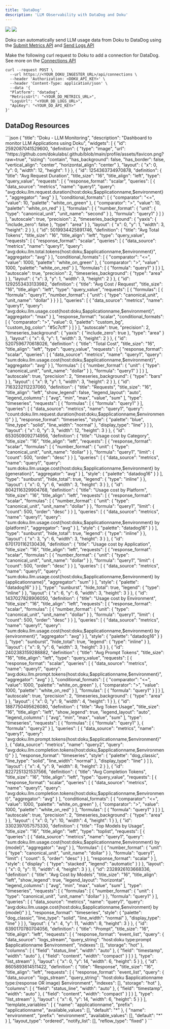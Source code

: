 ```yaml
---
title: 'DataDog'
description: 'LLM Observability with DataDog and Doku'
---
```


<Frame>
  <img src="https://github.com/dokulabs/doku/blob/main/docs/images/datadog-dashboard-1.jpg?raw=true"  />
  <img src="https://github.com/dokulabs/doku/blob/main/docs/images/datadog-dashboard-2.jpg?raw=true" />
</Frame>

Doku can automatically send LLM usage data from Doku to DataDog using the [Submit Metrics API](https://docs.datadoghq.com/api/latest/metrics/#submit-metrics) and [Send Logs API](https://docs.datadoghq.com/api/latest/logs/#send-logs)

Make the following curl request to Doku to add a connection for DataDog. See more on the [Connections API](/0.1/api-reference/endpoint/connections/create)

```shell 
curl --request POST \
  --url https://<YOUR_DOKU_INGESTER_URL>/api/connections \
  --header 'Authorization: <DOKU_API_KEY>' \
  --header 'Content-Type: application/json' \
  --data '{
  "Platform": "datadog",
  "MetricsUrl": "<YOUR_DD_METRICS_URL>",
  "LogsUrl": "<YOUR_DD_LOGS_URL>",
  "ApiKey": "<YOUR_DD_API_KEY>"
}'
```

## DataDog Resources

<Accordion title="Dashboard">
    ```json
    {
    "title": "Doku - LLM Monitoring",
    "description": "Dashboard to monitor LLM Applications using Doku",
    "widgets": [
      {
        "id": 2592087041529600,
        "definition": {
          "type": "image",
          "url": "https://github.com/dokulabs/.github/blob/main/profile/assets/favicon.png?raw=true",
          "sizing": "contain",
          "has_background": false,
          "has_border": false,
          "vertical_align": "center",
          "horizontal_align": "center"
        },
        "layout": {
          "x": 0,
          "y": 0,
          "width": 12,
          "height": 1
        }
      },
      {
        "id": 1254363734970878,
        "definition": {
          "title": "Avg Request Duration",
          "title_size": "16",
          "title_align": "left",
          "type": "query_value",
          "requests": [
            {
              "response_format": "scalar",
              "queries": [
                {
                  "data_source": "metrics",
                  "name": "query1",
                  "query": "avg:doku.llm.request.duration{host:doku,$applicationname,$environment}",
                  "aggregator": "avg"
                }
              ],
              "conditional_formats": [
                {
                  "comparator": "<=",
                  "value": 10,
                  "palette": "white_on_green"
                },
                {
                  "comparator": ">",
                  "value": 10,
                  "palette": "white_on_red"
                }
              ],
              "formulas": [
                {
                  "number_format": {
                    "unit": {
                      "type": "canonical_unit",
                      "unit_name": "second"
                    }
                  },
                  "formula": "query1"
                }
              ]
            }
          ],
          "autoscale": true,
          "precision": 2,
          "timeseries_background": {
            "yaxis": {
              "include_zero": false
            },
            "type": "area"
          }
        },
        "layout": {
          "x": 0,
          "y": 1,
          "width": 3,
          "height": 2
        }
      },
      {
        "id": 5019934425891746,
        "definition": {
          "title": "Avg Total Tokens",
          "title_size": "16",
          "title_align": "left",
          "type": "query_value",
          "requests": [
            {
              "response_format": "scalar",
              "queries": [
                {
                  "data_source": "metrics",
                  "name": "query1",
                  "query": "avg:doku.llm.total.tokens{host:doku,$applicationname,$environment}",
                  "aggregator": "avg"
                }
              ],
              "conditional_formats": [
                {
                  "comparator": "<=",
                  "value": 1000,
                  "palette": "white_on_green"
                },
                {
                  "comparator": ">",
                  "value": 1000,
                  "palette": "white_on_red"
                }
              ],
              "formulas": [
                {
                  "formula": "query1"
                }
              ]
            }
          ],
          "autoscale": true,
          "precision": 2,
          "timeseries_background": {
            "type": "area"
          }
        },
        "layout": {
          "x": 3,
          "y": 1,
          "width": 3,
          "height": 2
        }
      },
      {
        "id": 1292553433133982,
        "definition": {
          "title": "Avg Cost / Request",
          "title_size": "16",
          "title_align": "left",
          "type": "query_value",
          "requests": [
            {
              "formulas": [
                {
                  "formula": "query1",
                  "number_format": {
                    "unit": {
                      "type": "canonical_unit",
                      "unit_name": "dollar"
                    }
                  }
                }
              ],
              "queries": [
                {
                  "data_source": "metrics",
                  "name": "query1",
                  "query": "avg:doku.llm.usage.cost{host:doku,$applicationname,$environment}",
                  "aggregator": "max"
                }
              ],
              "response_format": "scalar",
              "conditional_formats": [
                {
                  "comparator": ">",
                  "value": 0,
                  "palette": "custom_bg",
                  "custom_bg_color": "#5c7cff"
                }
              ]
            }
          ],
          "autoscale": true,
          "precision": 2,
          "timeseries_background": {
            "yaxis": {
              "include_zero": true
            },
            "type": "area"
          }
        },
        "layout": {
          "x": 6,
          "y": 1,
          "width": 3,
          "height": 2
        }
      },
      {
        "id": 5207596770618026,
        "definition": {
          "title": "Total Cost",
          "title_size": "16",
          "title_align": "left",
          "type": "query_value",
          "requests": [
            {
              "response_format": "scalar",
              "queries": [
                {
                  "data_source": "metrics",
                  "name": "query1",
                  "query": "sum:doku.llm.usage.cost{host:doku,$applicationname,$environment}",
                  "aggregator": "avg"
                }
              ],
              "formulas": [
                {
                  "number_format": {
                    "unit": {
                      "type": "canonical_unit",
                      "unit_name": "dollar"
                    }
                  },
                  "formula": "query1"
                }
              ]
            }
          ],
          "autoscale": true,
          "precision": 2,
          "timeseries_background": {
            "type": "bars"
          }
        },
        "layout": {
          "x": 9,
          "y": 1,
          "width": 3,
          "height": 2
        }
      },
      {
        "id": 7163232112237060,
        "definition": {
          "title": "Requests",
          "title_size": "16",
          "title_align": "left",
          "show_legend": false,
          "legend_layout": "auto",
          "legend_columns": [
            "avg",
            "min",
            "max",
            "value",
            "sum"
          ],
          "type": "timeseries",
          "requests": [
            {
              "formulas": [
                {
                  "formula": "query1"
                }
              ],
              "queries": [
                {
                  "data_source": "metrics",
                  "name": "query1",
                  "query": "count:doku.llm.request.duration{host:doku,$applicationname,$environment}"
                }
              ],
              "response_format": "timeseries",
              "style": {
                "palette": "blue",
                "line_type": "solid",
                "line_width": "normal"
              },
              "display_type": "line"
            }
          ]
        },
        "layout": {
          "x": 0,
          "y": 3,
          "width": 12,
          "height": 3
        }
      },
      {
        "id": 6530509092714956,
        "definition": {
          "title": "Usage cost by Category",
          "title_size": "16",
          "title_align": "left",
          "requests": [
            {
              "response_format": "scalar",
              "formulas": [
                {
                  "number_format": {
                    "unit": {
                      "type": "canonical_unit",
                      "unit_name": "dollar"
                    }
                  },
                  "formula": "query1",
                  "limit": {
                    "count": 500,
                    "order": "desc"
                  }
                }
              ],
              "queries": [
                {
                  "data_source": "metrics",
                  "name": "query1",
                  "query": "sum:doku.llm.usage.cost{host:doku,$applicationname,$environment} by {generation}",
                  "aggregator": "avg"
                }
              ],
              "style": {
                "palette": "datadog16"
              }
            }
          ],
          "type": "sunburst",
          "hide_total": true,
          "legend": {
            "type": "inline"
          }
        },
        "layout": {
          "x": 0,
          "y": 6,
          "width": 3,
          "height": 3
        }
      },
      {
        "id": 8042116329904768,
        "definition": {
          "title": "Usage cost by Platform",
          "title_size": "16",
          "title_align": "left",
          "requests": [
            {
              "response_format": "scalar",
              "formulas": [
                {
                  "number_format": {
                    "unit": {
                      "type": "canonical_unit",
                      "unit_name": "dollar"
                    }
                  },
                  "formula": "query1",
                  "limit": {
                    "count": 500,
                    "order": "desc"
                  }
                }
              ],
              "queries": [
                {
                  "data_source": "metrics",
                  "name": "query1",
                  "query": "sum:doku.llm.usage.cost{host:doku,$applicationname,$environment} by {platform}",
                  "aggregator": "avg"
                }
              ],
              "style": {
                "palette": "datadog16"
              }
            }
          ],
          "type": "sunburst",
          "hide_total": true,
          "legend": {
            "type": "inline"
          }
        },
        "layout": {
          "x": 3,
          "y": 6,
          "width": 3,
          "height": 3
        }
      },
      {
        "id": 6701701162130436,
        "definition": {
          "title": "Usage cost by Application",
          "title_size": "16",
          "title_align": "left",
          "requests": [
            {
              "response_format": "scalar",
              "formulas": [
                {
                  "number_format": {
                    "unit": {
                      "type": "canonical_unit",
                      "unit_name": "dollar"
                    }
                  },
                  "formula": "query1",
                  "limit": {
                    "count": 500,
                    "order": "desc"
                  }
                }
              ],
              "queries": [
                {
                  "data_source": "metrics",
                  "name": "query1",
                  "query": "sum:doku.llm.usage.cost{host:doku,$applicationname,$environment} by {applicationname}",
                  "aggregator": "sum"
                }
              ],
              "style": {
                "palette": "datadog16"
              }
            }
          ],
          "type": "sunburst",
          "hide_total": true,
          "legend": {
            "type": "inline"
          }
        },
        "layout": {
          "x": 6,
          "y": 6,
          "width": 3,
          "height": 3
        }
      },
      {
        "id": 1437027828906050,
        "definition": {
          "title": "Usage cost by Environment",
          "title_size": "16",
          "title_align": "left",
          "requests": [
            {
              "response_format": "scalar",
              "formulas": [
                {
                  "number_format": {
                    "unit": {
                      "type": "canonical_unit",
                      "unit_name": "dollar"
                    }
                  },
                  "formula": "query1",
                  "limit": {
                    "count": 500,
                    "order": "desc"
                  }
                }
              ],
              "queries": [
                {
                  "data_source": "metrics",
                  "name": "query1",
                  "query": "sum:doku.llm.usage.cost{host:doku,$applicationname,$environment} by {environment}",
                  "aggregator": "avg"
                }
              ],
              "style": {
                "palette": "datadog16"
              }
            }
          ],
          "type": "sunburst",
          "hide_total": true,
          "legend": {
            "type": "inline"
          }
        },
        "layout": {
          "x": 9,
          "y": 6,
          "width": 3,
          "height": 3
        }
      },
      {
        "id": 2402383159288882,
        "definition": {
          "title": "Avg Prompt Tokens",
          "title_size": "16",
          "title_align": "left",
          "type": "query_value",
          "requests": [
            {
              "response_format": "scalar",
              "queries": [
                {
                  "data_source": "metrics",
                  "name": "query1",
                  "query": "avg:doku.llm.prompt.tokens{host:doku,$applicationname,$environment}",
                  "aggregator": "avg"
                }
              ],
              "conditional_formats": [
                {
                  "comparator": "<=",
                  "value": 1000,
                  "palette": "white_on_green"
                },
                {
                  "comparator": ">",
                  "value": 1000,
                  "palette": "white_on_red"
                }
              ],
              "formulas": [
                {
                  "formula": "query1"
                }
              ]
            }
          ],
          "autoscale": true,
          "precision": 2,
          "timeseries_background": {
            "type": "area"
          }
        },
        "layout": {
          "x": 0,
          "y": 9,
          "width": 4,
          "height": 1
        }
      },
      {
        "id": 1887750495626080,
        "definition": {
          "title": "Avg Token Usage",
          "title_size": "16",
          "title_align": "left",
          "show_legend": true,
          "legend_layout": "auto",
          "legend_columns": [
            "avg",
            "min",
            "max",
            "value",
            "sum"
          ],
          "type": "timeseries",
          "requests": [
            {
              "formulas": [
                {
                  "formula": "query1"
                },
                {
                  "formula": "query2"
                }
              ],
              "queries": [
                {
                  "data_source": "metrics",
                  "name": "query1",
                  "query": "avg:doku.llm.prompt.tokens{host:doku,$applicationname,$environment}"
                },
                {
                  "data_source": "metrics",
                  "name": "query2",
                  "query": "avg:doku.llm.completion.tokens{host:doku,$applicationname,$environment}"
                }
              ],
              "response_format": "timeseries",
              "style": {
                "palette": "dog_classic",
                "line_type": "solid",
                "line_width": "normal"
              },
              "display_type": "line"
            }
          ]
        },
        "layout": {
          "x": 4,
          "y": 9,
          "width": 8,
          "height": 2
        }
      },
      {
        "id": 8227251321537566,
        "definition": {
          "title": "Avg Completion Tokens",
          "title_size": "16",
          "title_align": "left",
          "type": "query_value",
          "requests": [
            {
              "response_format": "scalar",
              "queries": [
                {
                  "data_source": "metrics",
                  "name": "query1",
                  "query": "avg:doku.llm.completion.tokens{host:doku,$applicationname,$environment}",
                  "aggregator": "avg"
                }
              ],
              "conditional_formats": [
                {
                  "comparator": "<=",
                  "value": 1000,
                  "palette": "white_on_green"
                },
                {
                  "comparator": ">",
                  "value": 1000,
                  "palette": "white_on_red"
                }
              ],
              "formulas": [
                {
                  "formula": "query1"
                }
              ]
            }
          ],
          "autoscale": true,
          "precision": 2,
          "timeseries_background": {
            "type": "area"
          }
        },
        "layout": {
          "x": 0,
          "y": 10,
          "width": 4,
          "height": 1
        }
      },
      {
        "id": 3302397057575330,
        "definition": {
          "title": "Top Models by Usage",
          "title_size": "16",
          "title_align": "left",
          "type": "toplist",
          "requests": [
            {
              "queries": [
                {
                  "data_source": "metrics",
                  "name": "query1",
                  "query": "sum:doku.llm.usage.cost{host:doku,$applicationname,$environment} by {model}",
                  "aggregator": "avg"
                }
              ],
              "formulas": [
                {
                  "number_format": {
                    "unit": {
                      "type": "canonical_unit",
                      "unit_name": "dollar"
                    }
                  },
                  "formula": "query1",
                  "limit": {
                    "count": 5,
                    "order": "desc"
                  }
                }
              ],
              "response_format": "scalar"
            }
          ],
          "style": {
            "display": {
              "type": "stacked",
              "legend": "automatic"
            }
          }
        },
        "layout": {
          "x": 0,
          "y": 11,
          "width": 4,
          "height": 3
        }
      },
      {
        "id": 2328926103668336,
        "definition": {
          "title": "Avg Cost by Models",
          "title_size": "16",
          "title_align": "left",
          "show_legend": true,
          "legend_layout": "horizontal",
          "legend_columns": [
            "avg",
            "min",
            "max",
            "value",
            "sum"
          ],
          "type": "timeseries",
          "requests": [
            {
              "formulas": [
                {
                  "number_format": {
                    "unit": {
                      "type": "canonical_unit",
                      "unit_name": "dollar"
                    }
                  },
                  "formula": "query1"
                }
              ],
              "queries": [
                {
                  "data_source": "metrics",
                  "name": "query1",
                  "query": "avg:doku.llm.usage.cost{host:doku,$applicationname,$environment} by {model}"
                }
              ],
              "response_format": "timeseries",
              "style": {
                "palette": "dog_classic",
                "line_type": "solid",
                "line_width": "normal"
              },
              "display_type": "line"
            }
          ]
        },
        "layout": {
          "x": 4,
          "y": 11,
          "width": 8,
          "height": 3
        }
      },
      {
        "id": 6390170780704056,
        "definition": {
          "title": "Prompt",
          "title_size": "16",
          "title_align": "left",
          "requests": [
            {
              "response_format": "event_list",
              "query": {
                "data_source": "logs_stream",
                "query_string": "host:doku type:prompt $applicationname $environment",
                "indexes": [],
                "storage": "hot"
              },
              "columns": [
                {
                  "field": "status_line",
                  "width": "auto"
                },
                {
                  "field": "timestamp",
                  "width": "auto"
                },
                {
                  "field": "content",
                  "width": "compact"
                }
              ]
            }
          ],
          "type": "list_stream"
        },
        "layout": {
          "x": 0,
          "y": 14,
          "width": 6,
          "height": 5
        }
      },
      {
        "id": 8605893614511422,
        "definition": {
          "title": "Response",
          "title_size": "16",
          "title_align": "left",
          "requests": [
            {
              "response_format": "event_list",
              "query": {
                "data_source": "logs_stream",
                "query_string": "host:doku $applicationname type:(response OR image) $environment",
                "indexes": [],
                "storage": "hot"
              },
              "columns": [
                {
                  "field": "status_line",
                  "width": "auto"
                },
                {
                  "field": "timestamp",
                  "width": "auto"
                },
                {
                  "field": "content",
                  "width": "compact"
                }
              ]
            }
          ],
          "type": "list_stream"
        },
        "layout": {
          "x": 6,
          "y": 14,
          "width": 6,
          "height": 5
        }
      }
    ],
    "template_variables": [
      {
        "name": "applicationname",
        "prefix": "applicationname",
        "available_values": [],
        "default": "*"
      },
      {
        "name": "environment",
        "prefix": "environment",
        "available_values": [],
        "default": "*"
      }
    ],
    "layout_type": "ordered",
    "notify_list": [],
    "reflow_type": "fixed"
  }
    ```
</Accordion>

